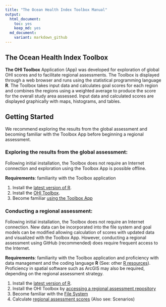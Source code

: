 ```yaml
---
title: "The Ocean Health Index Toolbox Manual"
output: 
  html_document:
    toc: yes
    keep_md: yes
  md_document:
    variant: markdown_github
---
```




## The Ocean Health Index Toolbox 
**The OHI Toolbox** Application (App) was developed for exploration of global OHI scores and to facilitate regional assessments. The Toolbox is displayed through a web browser and runs using the statistical programming language **R**. The Toolbox takes input data and calculates goal scores for each region and combines the regions using a weighted average to produce the score for the overall study area assessed. Input data and calculated scores are displayed graphically with maps, histograms, and tables.

## Getting Started
  
We recommend exploring the results from the global assessment and becoming familiar with the Toolbox App before beginning a regional assessment.  
  
### Exploring the results from the global assessment:

Following initial installation, the Toolbox does not require an Internet connection and exploration using the Toolbox App is possible offline. 

**Requirements**: familiarity with the Toolbox application

1. Install the [latest version of R](https://github.com/OHI-Science/ohimanual/blob/master/tutorials/required_software/software_for_OHI.md#required-software).
2. Install the [OHI Toolbox](http://ohi-science.org/pages/install.html).
3. Become familiar [using the Toolbox App](https://github.com/OHI-Science/ohimanual/blob/master/tutorials/toolbox_manual%20PO/Step_3_Using_the_OHI_Toolbox_App.md)

### Conducting a regional assessment:

Following initial installation, the Toolbox does not require an Internet connection. New data can be incorporated into the file system and goal models can be modified allowing calculation of scores with updated data and visualized with the Toolbox App. However, conducting a regional assessment using GitHub (recommended) does require frequent access to the Internet.

**Requirements**: familiarity with the Toolbox application and proficiency with data management and the coding language **R** (See: other [R resources](http://ohi-science.org/pages/learning_r.html)). Proficiency in spatial software such as ArcGIS may also be required, depending on the regional assessment strategy. 

1. Install the [latest version of R](https://github.com/OHI-Science/ohimanual/blob/master/tutorials/required_software/software_for_OHI.md#required-software).
2. Install the OHI Toolbox by [accessing a regional assessment repository](https://github.com/OHI-Science/ohimanual/blob/master/tutorials/accessing_a_repo/accessing_a_repo.md#accessing-github-repositories)
3. Become familiar with the [File System](https://github.com/OHI-Science/ohimanual/blob/master/tutorials/toolbox_manual%20PO/Step_4_File_system.md)
4. Calculate [regional assessment scores](https://github.com/OHI-Science/ohimanual/blob/master/tutorials/toolbox_manual%20PO/calculate_regional_assessment_scores.md) (Also see: Scenarios)
    
    
